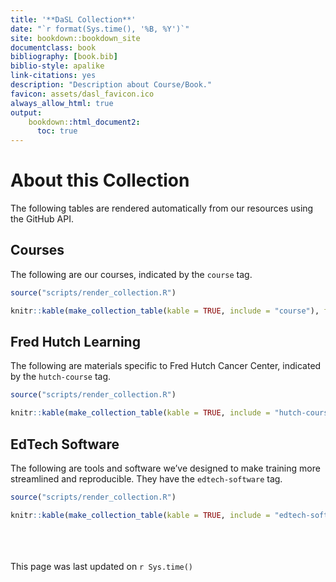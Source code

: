 ```yaml
---
title: '**DaSL Collection**'
date: "`r format(Sys.time(), '%B, %Y')`"
site: bookdown::bookdown_site
documentclass: book
bibliography: [book.bib]
biblio-style: apalike
link-citations: yes
description: "Description about Course/Book."
favicon: assets/dasl_favicon.ico
always_allow_html: true
output:
    bookdown::html_document2:
      toc: true
---
```


# About this Collection

The following tables are rendered automatically from our resources using the GitHub API. 

## Courses

The following are our courses, indicated by the `course` tag.

```r
source("scripts/render_collection.R")

knitr::kable(make_collection_table(kable = TRUE, include = "course"), format = "html")
```

## Fred Hutch Learning

The following are materials specific to Fred Hutch Cancer Center, indicated by the `hutch-course` tag.

```r
source("scripts/render_collection.R")

knitr::kable(make_collection_table(kable = TRUE, include = "hutch-course"), format = "html")
```

## EdTech Software

The following are tools and software we've designed to make training more streamlined and reproducible. They have the `edtech-software` tag.

```r
source("scripts/render_collection.R")

knitr::kable(make_collection_table(kable = TRUE, include = "edtech-software"), format = "html")
```

<br><br><br>
This page was last updated on `r Sys.time()`

